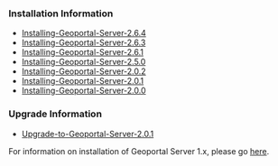 ==='''Installation Information'''===

* [[Installing-Geoportal-Server-2.6.4]]
* [[Installing-Geoportal-Server-2.6.3]]
* [[Installing-Geoportal-Server-2.6.1]]
* [[Installing-Geoportal-Server-2.5.0]]
* [[Installing-Geoportal-Server-2.0.2]]
* [[Installing-Geoportal-Server-2.0.1]]
* [[Installing-Geoportal-Server-2.0.0]]

==='''Upgrade Information'''===
* [[Upgrade-to-Geoportal-Server-2.0.1]]

For information on installation of Geoportal Server 1.x, please go [https://github.com/Esri/geoportal-server/wiki/Installation here]. 